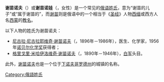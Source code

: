 '''谢苗诺夫'''（'''{{lang-ru|Семёнов}}'''）或'''谢苗诺娃'''（'''{{lang-ru|Семёнова}}'''，女性）是一个常见的[[俄语|俄语]][[姓氏|姓氏]]，意为“谢苗的儿子”或“属于谢苗的”，而[[谢苗|谢苗]]则是俄语中的一个相当于《[[圣经|圣经]]》人物[[西缅|西缅]]或西方人名[[西蒙|西蒙]]的[[教名|教名]]。

以下人物的姓氏为谢苗诺夫：
*[[尼古拉·尼古拉耶维奇·谢苗诺夫|尼古拉·尼古拉耶维奇·谢苗诺夫]]（{{lang|ru|Никола́й Никола́евич Семёнов}}，1896年－1986年），医生、化学家，1956年[[诺贝尔化学奖|诺贝尔化学奖]]获得者；
*[[格里戈里·米哈伊洛维奇·谢苗诺夫|格里戈里·米哈伊洛维奇·谢苗诺夫]]（{{lang|ru|Григо́рий Миха́йлович Семёнов}}，1890年－1946年），[[白军|白军]]头目。
此外，[[谢苗诺夫_(城镇)|谢苗诺夫]]也是一个位于[[下诺夫哥罗德州|下诺夫哥罗德州]]的城镇的名称。

{{Disambiguation|Semyonov|Cat=四字姓氏消歧义}}
{{DEFAULTSORT:Semyonov}}
[[Category:俄語姓氏|Category:俄語姓氏]]